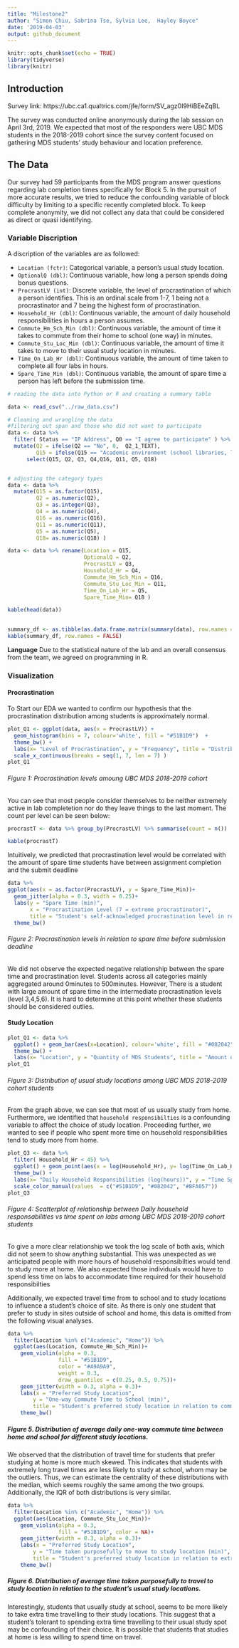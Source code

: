 ```yaml
---
title: "Milestone2"
author: "Simon Chiu, Sabrina Tse, Sylvia Lee,  Hayley Boyce"
date: '2019-04-03'
output: github_document
---
```


```r
knitr::opts_chunk$set(echo = TRUE)
library(tidyverse)
library(knitr)
```


## Introduction
Survey link: https://ubc.ca1.qualtrics.com/jfe/form/SV_agz0I9HiBEeZqBL


The survey was conducted online anonymously during the lab session on April 3rd, 2019. We expected that most of the responders were UBC MDS students in the 2018-2019 cohort since the survey content focused on gathering MDS students' study behaviour and location preference.

## The Data 

Our survey had 59 participants from the MDS program answer questions regarding lab completion times specifically for Block 5. In the pursuit of more accurate results, we tried to reduce the confounding variable of block difficulty by limiting to a specific recently completed block. To keep complete anonymity, we did not collect any data that could be considered as direct or quasi identifying. 

### Variable Discription

A discription of the variables are as followed: 

* `Location (fctr)`: Categorical variable, a person's usual study location.  
* `OptionalQ (dbl)`: Continuous variable, how long a person spends doing bonus questions.    
* `ProcrastLV (int)`: Discrete variable, the level of procrastination of which a person identifies. This is an ordinal scale from 1-7, 1 being not a procrastinator and 7 being the highest form of procrastination.
* `Household_Hr (dbl)`: Continuous variable, the amount of daily household responsibilities in hours a person assumes.   
* `Commute_Hm_Sch_Min (dbl)`: Continuous variable, the amount of time it takes to commute from their home to school (one way) in minutes.  
* `Commute_Stu_Loc_Min (dbl)`:  Continuous variable, the amount of time it takes to move to their usual study location in minutes.  
* `Time_On_Lab_Hr (dbl)`:  Continuous variable, the amount of time taken to complete all four labs in hours.   
* `Spare_Time_Min (dbl)`:  Continuous variable, the amount of spare time a person has left before the submission time.   

```r
# reading the data into Python or R and creating a summary table

data <- read_csv("../raw_data.csv")
```

```r
# Cleaning and wrangling the data
#filtering out span and those who did not want to participate
data <- data %>% 
  filter( Status == "IP Address", Q0 == "I agree to participate" ) %>% 
  mutate(Q2 = ifelse(Q2 == "No", 0,  Q2_1_TEXT),
         Q15 = ifelse(Q15 == "Academic environment (school libraries, lounges, classrooms)", "Academic",  Q15)) %>% 
      select(Q15, Q2, Q3, Q4,Q16, Q11, Q5, Q18)


# adjusting the category types 
data <- data %>% 
  mutate(Q15 = as.factor(Q15), 
         Q2 = as.numeric(Q2), 
         Q3 = as.integer(Q3),  
         Q4 = as.numeric(Q4),  
         Q16 = as.numeric(Q16),  
         Q11 = as.numeric(Q11), 
         Q5 = as.numeric(Q5),
         Q18= as.numeric(Q18) )

data <- data %>% rename(Location = Q15, 
                        OptionalQ = Q2, 
                        ProcrastLV = Q3,  
                        Household_Hr = Q4,  
                        Commute_Hm_Sch_Min = Q16,  
                        Commute_Stu_Loc_Min = Q11, 
                        Time_On_Lab_Hr = Q5, 
                        Spare_Time_Min= Q18 ) 

```


```r
kable(head(data))
  
```



```r
summary_df <- as.tibble(as.data.frame.matrix(summary(data), row.names = FALSE))
kable(summary_df, row.names = FALSE)
```


**Language**
 Due to the statistical nature of the lab and an overall consensus from the team, we agreed on programming in R.
 

### Visualization

#### Procrastination 

To Start our EDA we wanted to confirm our hypothesis that the procrastination distribution among students is approximately normal. 
```r

plot_Q1 <- ggplot(data, aes(x = ProcrastLV)) + 
  geom_histogram(bins = 7, colour='white', fill = "#51B1D9")  + 
  theme_bw() + 
  labs(x= "Level of Procrastination", y = "Frequency", title = "Distribution of Procrastination levels Among MDS Students") + 
  scale_x_continuous(breaks = seq(1, 7, len = 7) )
plot_Q1

```

###### Figure 1: Procrastination levels amoung UBC MDS 2018-2019 cohort 
 
You can see that most people consider themselves to be neither extremely active in lab completetion nor do they leave things to the last moment. The count per level can be seen below: 
 
```r
procrastT <- data %>% group_by(ProcrastLV) %>% summarise(count = n())

kable(procrastT)
```

Intuitively, we predicted that procrastination level would be correlated with the amount of spare time students have between assignment completion and the submit deadline

```r
data %>% 
ggplot(aes(x = as.factor(ProcrastLV), y = Spare_Time_Min))+
  geom_jitter(alpha = 0.3, width = 0.25)+
  labs(y = "Spare Time (min)",
       x = "Procrastination Level (7 = extreme procrastinator)",
       title = "Student's self-acknowledged procrastination level in relation to spare time") +
  theme_bw()

```

###### Figure 2: Procrastination levels in relation to spare time before submission deadline

We did not observe the expected negative relationship between the spare time and procrastination level. Students across all categories mainly aggregated around 0minutes to 500minutes. However, There is a student with large amount of spare time in the intermediate procrastination levels (level 3,4,5,6). It is hard to determine at this point whether these students should be considered outlies. 

#### Study Location

```r

plot_Q1 <- data %>% 
  ggplot() + geom_bar(aes(x=Location), colour='white', fill = "#082042") +
  theme_bw() + 
  labs(x= "Location", y = "Quantity of MDS Students", title = "Amount of MDS Students usual Study Location") 
plot_Q1

```

###### Figure 3: Distribution of usual study locations among UBC MDS 2018-2019 cohort students

From the graph above, we can see that most of us usually study from home. Furthermore, we identified that `household responsibilties` is a confounding variable to affect the choice of study location. Proceeding further, we wanted to see if people who spent more time on household responsibilities tend to study more from home. 
```r
plot_Q3 <- data %>% 
  filter( Household_Hr < 45) %>% 
  ggplot() + geom_point(aes(x = log(Household_Hr), y= log(Time_On_Lab_Hr), colour = Location), size = 2)  +
  theme_bw() + 
  labs(x= "Daily Household Responsibilities (log(hours))", y = "Time Spent on the Labs (log(hours))", title = "Relationship Between Time Spent on Labs versus Household Responsibilities ") + 
  scale_color_manual(values  = c("#51B1D9", "#082042", "#BFA057"))
plot_Q3

```

###### Figure 4: Scatterplot of relationship between Daily household responsabilities vs time spent on labs  among UBC MDS 2018-2019 cohort students

To give a more clear relationship we took the log scale of both axis, which did not seem to show anything substantial. This was unexpected as we anticipated people with more hours of household responsibilties would tend to study more at home. We also expected those individuals would have to spend less time on labs to accommodate time required for their household responsibilties

Additionally, we expected travel time from to school and to study locations to influence a student's choice of site. As there is only one student that prefer to study in sites outside of school and home, this data is omitted from the following visual analyses. 

```r
data %>% 
  filter(Location %in% c("Academic", "Home")) %>% 
  ggplot(aes(Location, Commute_Hm_Sch_Min))+
    geom_violin(alpha = 0.3, 
                fill = "#51B1D9", 
                color = "#A9A9A9",
                weight = 0.3,
                draw_quantiles = c(0.25, 0.5, 0.75))+
    geom_jitter(width = 0.3, alpha = 0.3)+
    labs(x = "Preferred Study Location",
        y = "One-way Commute Time to School (min)",
        title = "Student's preferred study location in relation to commute time to school")+
    theme_bw()
```

##### Figure 5. Distribution of average daily one-way commute time between home and school for different study locations.

We observed that the distribution of travel time for students that prefer studying at home is more much skewed. This indicates that students with extremely long travel times are less likely to study at school, whom may be the outliers. Thus, we can estimate the centrality of these distributions with the median, which seems roughly the same among the two groups. Additionally, the IQR of both distributions is very similar. 

```r
data %>% 
  filter(Location %in% c("Academic", "Home")) %>% 
  ggplot(aes(Location, Commute_Stu_Loc_Min))+
    geom_violin(alpha = 0.3, 
                fill = "#51B1D9", color = NA)+
    geom_jitter(width = 0.3, alpha = 0.3)+
    labs(x = "Preferred Study Location",
        y = "Time taken purposefully to move to study location (min)",
        title = "Student's preferred study location in relation to extra time taken to move to \nstudy location")+
    theme_bw()
```

##### Figure 6. Distribution of average time taken purposefully to travel to study location in relation to the student's usual study locations. 

Interestingly, students that usually study at school, seems to be more likely to take extra time travelling to their study locations. This suggest that a student's tolerant to spending extra time travelling to their usual study spot may be confounding of their choice. It is possible that students that studies at home is less willing to spend time on travel. 


